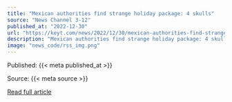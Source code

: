 ```yaml
---
title: "Mexican authorities find strange holiday package: 4 skulls"
source: "News Channel 3-12"
published_at: "2022-12-30"
url: "https://keyt.com/news/2022/12/30/mexican-authorities-find-strange-holiday-package-4-skulls/"
description: "Mexican authorities find strange holiday package: 4 skullsThe post Mexican authorities find strange holiday package: 4 skulls appeared first on News Channel 3-12."
image: "news_code/rss_img.png"
---
```



  Published: {{< meta published_at >}}
  

  Source: {{< meta source >}}
  

  [Read full article]({{< meta url >}})
  

